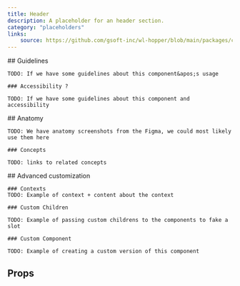 ```yaml
---
title: Header
description: A placeholder for an header section.
category: "placeholders"
links:
    source: https://github.com/gsoft-inc/wl-hopper/blob/main/packages/components/src/Header/src/Header.tsx
---
```


<Example src="Header/docs/preview" />

<FeatureFlag flag="next">
    ## Guidelines

    TODO: If we have some guidelines about this component&apos;s usage

    ### Accessibility ?

    TODO: If we have some guidelines about this component and accessibility
</FeatureFlag>

<FeatureFlag flag="rc">
## Anatomy

    TODO: We have anatomy screenshots from the Figma, we could most likely use them here

    ### Concepts

    TODO: links to related concepts
</FeatureFlag>

<FeatureFlag flag="next">
    ## Advanced customization

    ### Contexts
    TODO: Example of context + content about the context

    ### Custom Children

    TODO: Example of passing custom childrens to the components to fake a slot

    ### Custom Component

    TODO: Example of creating a custom version of this component
</FeatureFlag>

## Props

<PropTable component="Header" />
